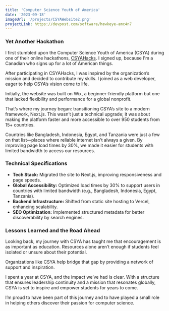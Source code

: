```yaml
---
title: 'Computer Science Youth of America'
date: '2023-09-18'
imageUrl: '/projects/CSYAWebsite2.png'
projectLink: https://devpost.com/software/hawkeye-amc4n7
---
```


### Yet Another Hackathon

I first stumbled upon the Computer Science Youth of America (CSYA) during one of their online hackathons, [CSYAHacks](https://csyahacks.devpost.com/). I signed up, because I'm a Canadian who signs up for a lot of American things.

After participating in CSYAHacks, I was inspired by the organization’s mission and decided to contribute my skills. I joined as a web developer, eager to help CSYA’s vision come to life.

Initially, the website was built on Wix, a beginner-friendly platform but one that lacked flexibility and performance for a global nonprofit.

That’s where my journey began: transitioning CSYA’s site to a modern framework, Next.js. This wasn’t just a technical upgrade; it was about making the platform faster and more accessible to over 950 students from 15+ countries.

Countries like Bangladesh, Indonesia, Egypt, and Tanzania were just a few on that list—places where reliable internet isn’t always a given. By improving page load times by 30%, we made it easier for students with limited bandwidth to access our resources.

### Technical Specifications

-   **Tech Stack:** Migrated the site to Next.js, improving responsiveness and page speeds.
-   **Global Accessibility:** Optimized load times by 30% to support users in countries with limited bandwidth (e.g., Bangladesh, Indonesia, Egypt, Tanzania).
-   **Backend Infrastructure:** Shifted from static site hosting to Vercel, enhancing scalability.
-   **SEO Optimization:** Implemented structured metadata for better discoverability by search engines.

### Lessons Learned and the Road Ahead

Looking back, my journey with CSYA has taught me that encouragement is as important as education. Resources alone aren’t enough if students feel isolated or unsure about their potential.

Organizations like CSYA help bridge that gap by providing a network of support and inspiration.

I spent a year at CSYA, and the impact we’ve had is clear. With a structure that ensures leadership continuity and a mission that resonates globally, CSYA is set to inspire and empower students for years to come.

I’m proud to have been part of this journey and to have played a small role in helping others discover their passion for computer science.
